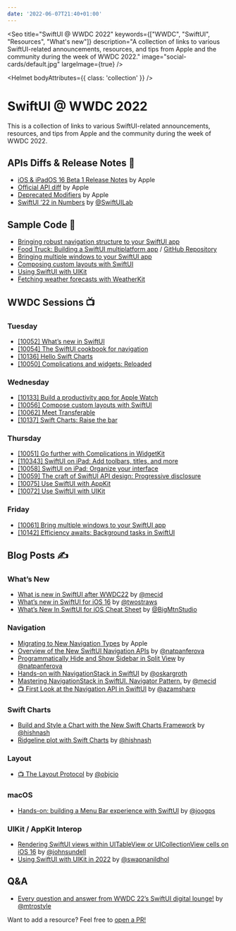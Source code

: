 ```yaml
---
date: '2022-06-07T21:40+01:00'
---
```




<Seo 
  title="SwiftUI @ WWDC 2022" 
  keywords={["WWDC", "SwiftUI", "Resources", "What's new"]}
  description="A collection of links to various SwiftUI-related announcements, resources, and tips from Apple and the community during the week of WWDC 2022."
  image="social-cards/default.jpg"
  largeImage={true}
/>

<Helmet bodyAttributes={{ class: 'collection' }} />

# SwiftUI @ WWDC 2022

This is a collection of links to various SwiftUI-related announcements, resources, and tips from Apple and the community during the week of WWDC 2022.

## APIs Diffs & Release Notes 🔬

- [iOS & iPadOS 16 Beta 1 Release Notes](https://developer.apple.com/documentation/ios-ipados-release-notes/ios-ipados-16-release-notes#SwiftUI) by Apple
- [Official API diff](https://developer.apple.com/documentation/swiftui?changes=latest_minor) by Apple
- [Deprecated Modifiers](https://developer.apple.com/documentation/swiftui/view-deprecated) by Apple
- [SwiftUI ’22 in Numbers](https://swiftui-lab.com/swiftui-22-in-numbers/) by [@SwiftUILab](https://twitter.com/swiftuilab)

## Sample Code 🧪

- [Bringing robust navigation structure to your SwiftUI app](https://developer.apple.com/documentation/swiftui/bringing_robust_navigation_structure_to_your_swiftui_app)
- [Food Truck: Building a SwiftUI multiplatform app](https://developer.apple.com/documentation/swiftui/food_truck_building_a_swiftui_multiplatform_app) / [GitHub Repository](https://github.com/apple/sample-food-truck)
- [Bringing multiple windows to your SwiftUI app](https://developer.apple.com/documentation/swiftui/bringing_multiple_windows_to_your_swiftui_app)
- [Composing custom layouts with SwiftUI](https://developer.apple.com/documentation/swiftui/composing_custom_layouts_with_swiftui)
- [Using SwiftUI with UIKit](https://developer.apple.com/documentation/uikit/views_and_controls/using_swiftui_with_uikit)
- [Fetching weather forecasts with WeatherKit](https://developer.apple.com/documentation/weatherkit/fetching_weather_forecasts_with_weatherkit)

## WWDC Sessions 📺

### Tuesday

- [[10052] What’s new in SwiftUI](https://developer.apple.com/wwdc22/10052)
- [[10054] The SwiftUI cookbook for navigation](https://developer.apple.com/wwdc22/10054)
- [[10136] Hello Swift Charts](https://developer.apple.com/wwdc22/10136)
- [[10050] Complications and widgets: Reloaded](https://developer.apple.com/wwdc22/10050)

### Wednesday

- [[10133] Build a productivity app for Apple Watch ](https://developer.apple.com/wwdc22/10133)
- [[10056] Compose custom layouts with SwiftUI](https://developer.apple.com/wwdc22/10056)
- [[10062] Meet Transferable](https://developer.apple.com/wwdc22/10062)
- [[10137] Swift Charts: Raise the bar](https://developer.apple.com/wwdc22/10137)

### Thursday

- [[10051] Go further with Complications in WidgetKit](https://developer.apple.com/wwdc22/10051)
- [[110343] SwiftUI on iPad: Add toolbars, titles, and more](https://developer.apple.com/wwdc22/110343)
- [[10058] SwiftUI on iPad: Organize your interface](https://developer.apple.com/wwdc22/10058)
- [[10059] The craft of SwiftUI API design: Progressive disclosure](https://developer.apple.com/wwdc22/10059)
- [[10075] Use SwiftUI with AppKit](https://developer.apple.com/wwdc22/10075)
- [[10072] Use SwiftUI with UIKit](https://developer.apple.com/wwdc22/10072)

### Friday

- [[10061] Bring multiple windows to your SwiftUI app](https://developer.apple.com/wwdc22/10061)
- [[10142] Efficiency awaits: Background tasks in SwiftUI](https://developer.apple.com/wwdc22/10142)

## Blog Posts ✍️

### What’s New

- [What is new in SwiftUI after WWDC22](https://swiftwithmajid.com/2022/06/07/what-is-new-in-swiftui-after-wwdc22/) by [@mecid](https://twitter.com/mecid)
- [What’s new in SwiftUI for iOS 16](https://www.hackingwithswift.com/articles/250/whats-new-in-swiftui-for-ios-16) by [@twostraws](https://twitter.com/twostraws)
- [What’s New In SwiftUI for iOS Cheat Sheet](https://bigmountainstudio.github.io/What-is-new-in-SwiftUI/) by [@BigMtnStudio](https://twitter.com/bigmtnstudio)

### Navigation

- [Migrating to New Navigation Types](https://developer.apple.com/documentation/swiftui/migrating-to-new-navigation-types/) by Apple
- [Overview of the New SwiftUI Navigation APIs](https://nilcoalescing.com/blog/SwiftUINavigation2022/) by [@natpanferova](https://twitter.com/natpanferova)
- [Programmatically Hide and Show Sidebar in Split View](https://nilcoalescing.com/blog/ProgrammaticallyHideAndShowSidebarInSplitView/) by [@natpanferova](https://twitter.com/natpanferova)
- [Hands-on with NavigationStack in SwiftUI](https://cindori.com/developer/hands-on-swiftui-navigation-stack) by [@oskargroth](https://twitter.com/oskargroth)
- [Mastering NavigationStack in SwiftUI. Navigator Pattern.](https://swiftwithmajid.com/2022/06/15/mastering-navigationstack-in-swiftui-navigator-pattern/) by [@mecid](https://twitter.com/mecid)
- [📺 First Look at the Navigation API in SwiftUI](https://www.youtube.com/watch?v=3Ur6kUStKRo) by [@azamsharp](https://twitter.com/azamsharp)

### Swift Charts

- [Build and Style a Chart with the New Swift Charts Framework](https://nilcoalescing.com/blog/BuildAndStyleAChartWithSwiftChartsFramework/) by [@hishnash](https://twitter.com/hishnash)
- [Ridgeline plot with Swift Charts](https://nilcoalescing.com/blog/RidgePlotWithSwiftCharts/) by [@hishnash](https://twitter.com/hishnash)

### Layout

- [📺 The Layout Protocol](https://talk.objc.io/episodes/S01E308-the-layout-protocol) by [@objcio](https://twitter.com/objcio)

### macOS

- [Hands-on: building a Menu Bar experience with SwiftUI](https://cindori.com/developer/hands-on-menu-bar) by [@joogps](https://twitter.com/joogps)

### UIKit / AppKit Interop

- [Rendering SwiftUI views within UITableView or UICollectionView cells on iOS 16](https://www.swiftbysundell.com/articles/rendering-swiftui-views-within-uitableview-or-uicollectionview/) by [@johnsundell](https://twitter.com/johnsundell)
- [Using SwiftUI with UIKit in 2022](https://swapnanildhol.blog/blog/tech/2022-06-11-iOS-swiftui-with-uikit-22) by [@swapnanildhol](https://twitter.com/swapnanildhol)

## Q&A

- [Every question and answer from WWDC 22’s SwiftUI digital lounge!](https://midnight-beanie-ccb.notion.site/swiftui-lounge-wwdc22-e20094b91f074398ba395c3fa245e63d) by [@mtrostyle](http://twitter.com/mtrostyle)

Want to add a resource? Feel free to [open a PR!](https://github.com/kaishin/redalemeden.com/edit/main/src/pages/collections/swiftui-2022/index.mdx)
